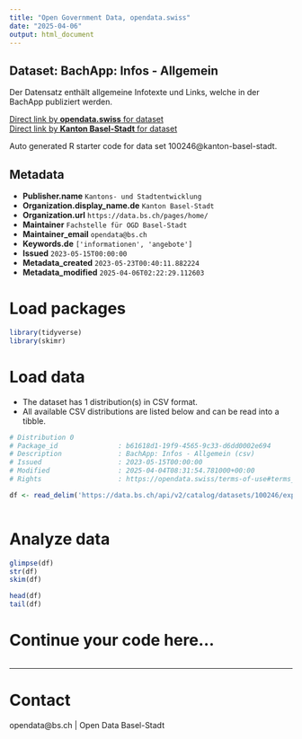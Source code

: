 ```yaml
---
title: "Open Government Data, opendata.swiss"
date: "2025-04-06"
output: html_document
---
```


## Dataset: BachApp: Infos - Allgemein

Der Datensatz enthält allgemeine Infotexte und Links, welche in der BachApp publiziert werden.

[Direct link by **opendata.swiss** for dataset](https://opendata.swiss/de/dataset/bachapp-infos-allgemein)<br>
[Direct link by **Kanton Basel-Stadt** for dataset](https://data.bs.ch/explore/dataset/100246/)

Auto generated R starter code for data set 100246@kanton-basel-stadt.

## Metadata

- **Publisher.name** `Kantons- und Stadtentwicklung`
- **Organization.display_name.de** `Kanton Basel-Stadt`
- **Organization.url** `https://data.bs.ch/pages/home/`
- **Maintainer** `Fachstelle für OGD Basel-Stadt`
- **Maintainer_email** `opendata@bs.ch`
- **Keywords.de** `['informationen', 'angebote']`
- **Issued** `2023-05-15T00:00:00`
- **Metadata_created** `2023-05-23T00:40:11.882224`
- **Metadata_modified** `2025-04-06T02:22:29.112603`


# Load packages

```r

library(tidyverse)
library(skimr)

```

# Load data

-   The dataset has 1 distribution(s) in CSV format.
-   All available CSV distributions are listed below and can be read into a tibble.

```r

# Distribution 0
# Package_id               : b61618d1-19f9-4565-9c33-d6dd0002e694
# Description              : BachApp: Infos - Allgemein (csv)
# Issued                   : 2023-05-15T00:00:00
# Modified                 : 2025-04-04T08:31:54.781000+00:00
# Rights                   : https://opendata.swiss/terms-of-use#terms_by

df <- read_delim('https://data.bs.ch/api/v2/catalog/datasets/100246/exports/csv?use_labels=true')



```

# Analyze data

```r

glimpse(df)
str(df)
skim(df)

head(df)
tail(df)

```

# Continue your code here...

```r

```

------------------------------------------------------------------------

# Contact

opendata@bs.ch | Open Data Basel-Stadt
